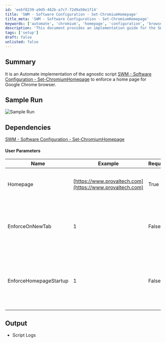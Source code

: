 ```yaml
---
id: 'eebf8239-a9d5-462b-a7cf-72d9a50e1f14'
title: 'SWM - Software Configuration - Set-ChromiumHomepage'
title_meta: 'SWM - Software Configuration - Set-ChromiumHomepage'
keywords: ['automate', 'chromium', 'homepage', 'configuration', 'browser']
description: 'This document provides an implementation guide for the SWM - Software Configuration - Set-ChromiumHomepage script, designed to enforce a specific homepage for the Google Chrome browser in a ConnectWise Automate environment. It includes user parameters, dependencies, and sample output to assist in effective deployment.'
tags: ['setup']
draft: false
unlisted: false
---
```

## Summary

It is an Automate implementation of the agnostic script [SWM - Software Configuration - Set-ChromiumHomepage](https://proval.itglue.com/DOC-5078775-10372109) to enforce a home page for Google Chrome browser.

## Sample Run

![Sample Run](../../../static/img/Google-Chrome---Homepage---Set/image_1.png)

## Dependencies

[SWM - Software Configuration - Set-ChromiumHomepage](https://proval.itglue.com/DOC-5078775-10372109)

#### User Parameters

| Name                     | Example                              | Required | Description                                                          |
|--------------------------|--------------------------------------|----------|----------------------------------------------------------------------|
| Homepage                 | [https://www.provaltech.com](https://www.provaltech.com) | True     | String value of the homepage to set in the browser.                 |
| EnforceOnNewTab         | 1                                    | False    | Set to 1 to force the homepage on each new tab instead of the new tab page. |
| EnforceHomepageStartup   | 1                                    | False    | Set to 1 to force the homepage to be the only open tab at startup of the browser. |

## Output

- Script Logs











